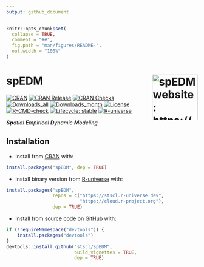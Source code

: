 ```yaml
---
output: github_document
---
```


<!-- README.md is generated from README.Rmd. Please edit that file -->

```r
knitr::opts_chunk$set(
  collapse = TRUE,
  comment = "##",
  fig.path = "man/figures/README-",
  out.width = "100%"
)
```

# spEDM <a href="https://stscl.github.io/spEDM/"><img src="man/figures/logo.png" align="right" height="120" alt="spEDM website: https://stscl.github.io/spEDM/"/></a>

<!-- badges: start -->

[![CRAN](https://www.r-pkg.org/badges/version/spEDM)](https://CRAN.R-project.org/package=spEDM)
[![CRAN Release](https://www.r-pkg.org/badges/last-release/spEDM)](https://CRAN.R-project.org/package=spEDM)
[![CRAN Checks](https://badges.cranchecks.info/worst/spEDM.svg)](https://cran.r-project.org/web/checks/check_results_spEDM.html)
[![Downloads_all](https://badgen.net/cran/dt/spEDM?color=orange)](https://CRAN.R-project.org/package=spEDM)
[![Downloads_month](https://cranlogs.r-pkg.org/badges/spEDM)](https://CRAN.R-project.org/package=spEDM)
[![License](https://img.shields.io/badge/license-GPL--3-brightgreen.svg?style=flat)](http://www.gnu.org/licenses/gpl-3.0.html)
[![R-CMD-check](https://github.com/stscl/spEDM/actions/workflows/R-CMD-check.yaml/badge.svg)](https://github.com/stscl/spEDM/actions/workflows/R-CMD-check.yaml)
[![Lifecycle: stable](https://img.shields.io/badge/lifecycle-stable-20b2aa.svg)](https://lifecycle.r-lib.org/articles/stages.html#stable)
[![R-universe](https://stscl.r-universe.dev/badges/spEDM?color=cyan)](https://stscl.r-universe.dev/spEDM)

<!-- badges: end -->

_**Sp**atial **E**mpirical **D**ynamic **M**odeling_

## Installation

- Install from [CRAN](https://CRAN.R-project.org/package=spEDM) with:

``` r
install.packages("spEDM", dep = TRUE)
```

- Install binary version from [R-universe](https://stscl.r-universe.dev/spEDM) with:

``` r
install.packages("spEDM",
                 repos = c("https://stscl.r-universe.dev",
                           "https://cloud.r-project.org"),
                 dep = TRUE)
```

- Install from source code on [GitHub](https://github.com/stscl/spEDM) with:

```r
if (!requireNamespace("devtools")) {
    install.packages("devtools")
}
devtools::install_github("stscl/spEDM",
                         build_vignettes = TRUE,
                         dep = TRUE)
```
